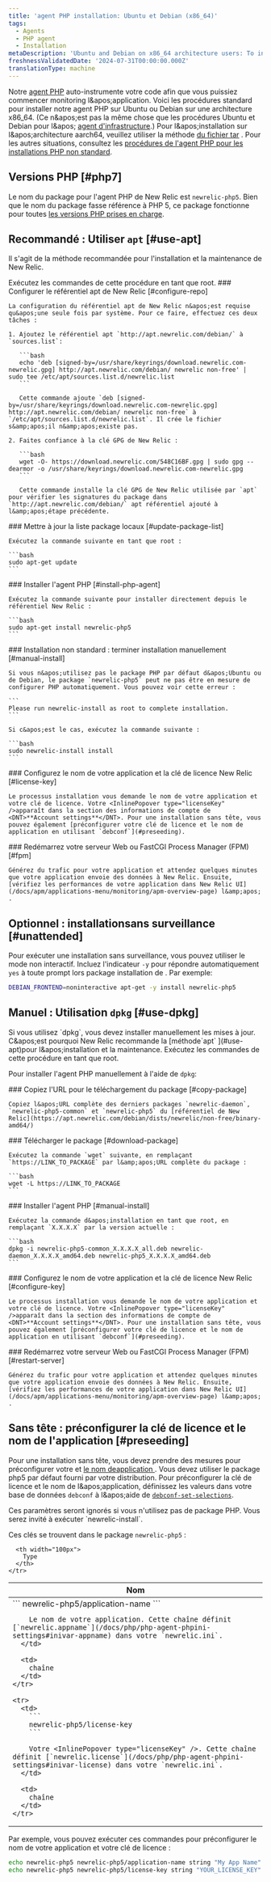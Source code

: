 ```yaml
---
title: 'agent PHP installation: Ubuntu et Debian (x86_64)'
tags:
  - Agents
  - PHP agent
  - Installation
metaDescription: 'Ubuntu and Debian on x86_64 architecture users: To install, upgrade, or uninstall your New Relic PHP agent, start here.'
freshnessValidatedDate: '2024-07-31T00:00:00.000Z'
translationType: machine
---
```


Notre [agent PHP](/docs/agents/php-agent/getting-started/new-relic-php#configuration) auto-instrumente votre code afin que vous puissiez commencer monitoring l&amp;apos;application. Voici les procédures standard pour installer notre agent PHP sur Ubuntu ou Debian sur une architecture x86\_64. (Ce n&amp;apos;est pas la même chose que les procédures Ubuntu et Debian pour l&amp;apos; [agent d&apos;infrastructure](/docs/infrastructure/new-relic-infrastructure/installation/install-infrastructure-linux#apt-based).) Pour l&amp;apos;installation sur l&amp;apos;architecture aarch64, veuillez utiliser la méthode [du fichier tar](/docs/php/php-agent-installation-tar-files) . Pour les autres situations, consultez les [procédures de l&apos;agent PHP pour les installations PHP non standard](/docs/php/php-agent-installation-non-standard-php).

## Versions PHP [#php7]

Le nom du package pour l&apos;agent PHP de New Relic est `newrelic-php5`. Bien que le nom du package fasse référence à PHP 5, ce package fonctionne pour toutes [les versions PHP prises en charge](/docs/agents/php-agent/getting-started/php-agent-compatibility-requirements#php-release).

## Recommandé : Utiliser `apt` [#use-apt]

Il s&apos;agit de la méthode recommandée pour l&apos;installation et la maintenance de New Relic.

<Callout variant="important">
  Exécutez les commandes de cette procédure en tant que root.
</Callout>

<Steps>
  <Step>
    ### Configurer le référentiel apt de New Relic [#configure-repo]

    La configuration du référentiel apt de New Relic n&apos;est requise qu&apos;une seule fois par système. Pour ce faire, effectuez ces deux tâches :

    1. Ajoutez le référentiel apt `http://apt.newrelic.com/debian/` à `sources.list`:

       ```bash
       echo 'deb [signed-by=/usr/share/keyrings/download.newrelic.com-newrelic.gpg] http://apt.newrelic.com/debian/ newrelic non-free' | sudo tee /etc/apt/sources.list.d/newrelic.list
       ```

       Cette commande ajoute `deb [signed-by=/usr/share/keyrings/download.newrelic.com-newrelic.gpg] http://apt.newrelic.com/debian/ newrelic non-free` à `/etc/apt/sources.list.d/newrelic.list`. Il crée le fichier s&amp;apos;il n&amp;apos;existe pas.

    2. Faites confiance à la clé GPG de New Relic :

       ```bash
       wget -O- https://download.newrelic.com/548C16BF.gpg | sudo gpg --dearmor -o /usr/share/keyrings/download.newrelic.com-newrelic.gpg
       ```

       Cette commande installe la clé GPG de New Relic utilisée par `apt` pour vérifier les signatures du package dans `http://apt.newrelic.com/debian/` apt référentiel ajouté à l&amp;apos;étape précédente.
  </Step>

  <Step>
    ### Mettre à jour la liste package locaux [#update-package-list]

    Exécutez la commande suivante en tant que root :

    ```bash
    sudo apt-get update
    ```
  </Step>

  <Step>
    ### Installer l&apos;agent PHP [#install-php-agent]

    Exécutez la commande suivante pour installer directement depuis le référentiel New Relic :

    ```bash
    sudo apt-get install newrelic-php5
    ```
  </Step>

  <Step>
    ### Installation non standard : terminer installation manuellement [#manual-install]

    Si vous n&apos;utilisez pas le package PHP par défaut d&apos;Ubuntu ou de Debian, le package `newrelic-php5` peut ne pas être en mesure de configurer PHP automatiquement. Vous pouvez voir cette erreur :

    ```
    Please run newrelic-install as root to complete installation.
    ```

    Si c&apos;est le cas, exécutez la commande suivante :

    ```bash
    sudo newrelic-install install
    ```
  </Step>

  <Step>
    ### Configurez le nom de votre application et la clé de licence New Relic [#license-key]

    Le processus installation vous demande le nom de votre application et votre clé de licence. Votre <InlinePopover type="licenseKey" />apparaît dans la section des informations de compte de <DNT>**Account settings**</DNT>. Pour une installation sans tête, vous pouvez également [préconfigurer votre clé de licence et le nom de application en utilisant `debconf`](#preseeding).
  </Step>

  <Step>
    ### Redémarrez votre serveur Web ou FastCGI Process Manager (FPM) [#fpm]

    Générez du trafic pour votre application et attendez quelques minutes que votre application envoie des données à New Relic. Ensuite, [vérifiez les performances de votre application dans New Relic UI](/docs/apm/applications-menu/monitoring/apm-overview-page) l&amp;apos; .
  </Step>
</Steps>

## Optionnel : installationsans surveillance [#unattended]

Pour exécuter une installation sans surveillance, vous pouvez utiliser le mode non interactif. Incluez l&apos;indicateur `-y` pour répondre automatiquement `yes` à toute prompt lors package installation de . Par exemple:

```bash
DEBIAN_FRONTEND=noninteractive apt-get -y install newrelic-php5
```

## Manuel : Utilisation `dpkg` [#use-dpkg]

<Callout variant="important">
  Si vous utilisez `dpkg`, vous devez installer manuellement les mises à jour. C&amp;apos;est pourquoi New Relic recommande la [méthode`apt` ](#use-apt)pour l&amp;apos;installation et la maintenance. Exécutez les commandes de cette procédure en tant que root.
</Callout>

Pour installer l&apos;agent PHP manuellement à l&apos;aide de `dpkg`:

<Steps>
  <Step>
    ### Copiez l&apos;URL pour le téléchargement du package [#copy-package]

    Copiez l&apos;URL complète des derniers packages `newrelic-daemon`, `newrelic-php5-common` et `newrelic-php5` du [référentiel de New Relic](https://apt.newrelic.com/debian/dists/newrelic/non-free/binary-amd64/)
  </Step>

  <Step>
    ### Télécharger le package [#download-package]

    Exécutez la commande `wget` suivante, en remplaçant `https://LINK_TO_PACKAGE` par l&amp;apos;URL complète du package :

    ```bash
    wget -L https://LINK_TO_PACKAGE
    ```
  </Step>

  <Step>
    ### Installer l&apos;agent PHP [#manual-install]

    Exécutez la commande d&apos;installation en tant que root, en remplaçant `X.X.X.X` par la version actuelle :

    ```bash
    dpkg -i newrelic-php5-common_X.X.X.X_all.deb newrelic-daemon_X.X.X.X_amd64.deb newrelic-php5_X.X.X.X_amd64.deb
    ```
  </Step>

  <Step>
    ### Configurez le nom de votre application et la clé de licence New Relic [#configure-key]

    Le processus installation vous demande le nom de votre application et votre clé de licence. Votre <InlinePopover type="licenseKey" />apparaît dans la section des informations de compte de <DNT>**Account settings**</DNT>. Pour une installation sans tête, vous pouvez également [préconfigurer votre clé de licence et le nom de application en utilisant `debconf`](#preseeding).
  </Step>

  <Step>
    ### Redémarrez votre serveur Web ou FastCGI Process Manager (FPM) [#restart-server]

    Générez du trafic pour votre application et attendez quelques minutes que votre application envoie des données à New Relic. Ensuite, [vérifiez les performances de votre application dans New Relic UI](/docs/apm/applications-menu/monitoring/apm-overview-page) l&amp;apos; .
  </Step>
</Steps>

<InstallFeedback />

## Sans tête : préconfigurer la clé de licence et le nom de l&apos;application [#preseeding]

Pour une installation sans tête, vous devez prendre des mesures pour préconfigurer votre <InlinePopover type="licenseKey" />et [le nom deapplication ](/docs/site/naming-your-application). Vous devez utiliser le package php5 par défaut fourni par votre distribution. Pour préconfigurer la clé de licence et le nom de l&amp;apos;application, définissez les valeurs dans votre base de données `debconf` à l&amp;apos;aide de [`debconf-set-selections`](https://manpages.debian.org/bookworm/debconf/debconf-set-selections.1.en.html).

<Callout variant="important">
  Ces paramètres seront ignorés si vous n&apos;utilisez pas de package PHP. Vous serez invité à exécuter `newrelic-install`.
</Callout>

Ces clés se trouvent dans le package `newrelic-php5` :

<table>
  <thead>
    <tr>
      <th>
        Nom
      </th>

      <th width="100px">
        Type
      </th>
    </tr>
  </thead>

  <tbody>
    <tr>
      <td>
        ```
        newrelic-php5/application-name
        ```

        Le nom de votre application. Cette chaîne définit [`newrelic.appname`](/docs/php/php-agent-phpini-settings#inivar-appname) dans votre `newrelic.ini`.
      </td>

      <td>
        chaîne
      </td>
    </tr>

    <tr>
      <td>
        ```
        newrelic-php5/license-key
        ```

        Votre <InlinePopover type="licenseKey" />. Cette chaîne définit [`newrelic.license`](/docs/php/php-agent-phpini-settings#inivar-license) dans votre `newrelic.ini`.
      </td>

      <td>
        chaîne
      </td>
    </tr>
  </tbody>
</table>

Par exemple, vous pouvez exécuter ces commandes pour préconfigurer le nom de votre application et votre clé de licence :

```bash
echo newrelic-php5 newrelic-php5/application-name string "My App Name" | debconf-set-selections
echo newrelic-php5 newrelic-php5/license-key string "YOUR_LICENSE_KEY" | debconf-set-selections
```

<InstallFeedback />